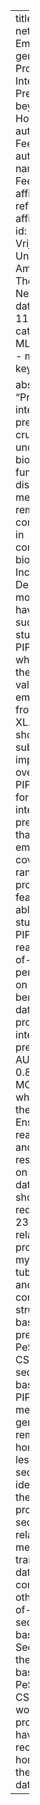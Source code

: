 ---
title: "Ensemble net and Protein Embeddings generalise Protein Interface Prediction beyond Homology"
author: "Anton Feenstra"
authors:
  - name: Anton Feenstra
    affiliations:
      - ref: uf
affiliations:
  - id: uf
    name: Vrije Universiteit Amsterdam, The Netherlands
date: 2024-11-04T16:00
categories:
  - ML/AI session
  - monday
  - keynote

abstract: "Protein interface prediction, crucial for understanding biological functions and disease mechanisms, remains a complex task in computational biology. Increasingly, Deep Learning models are having success. This study presents PIPENN-EMB which explores the added value of using embeddings from ProtT5-XL. Our results show substantial improvement over the PIPENN model for protein interface prediction, and that embeddings cover a broad range of protein features in ablation studies. PIPENN-EMB reaches state-of-the-art performance on the ZK448 benchmark dataset for protein-protein interface prediction: AUC-ROC 0.805 and MCC 0.392; where therunner-up, EnsemPPIS, reaches 0.770 and 0.291, respectively, on the same dataset. We showcase redictions on 23 resistance-related proteins from mycobacterium tuberculosis, and also compare with structure-based predictors PeSTo and CSM. Our sequence-based PIPENN-EMB method generalises to remote homologs, with less than 30% sequence identity over the whole protein sequence relative to the methods’ training dataset. In contrast, the other state-of-the-art sequence-based method, Seq-InSite and the structure-based methods PeSTo and CSM perform worse for proteins that have little recognisable homology in their training data."
---